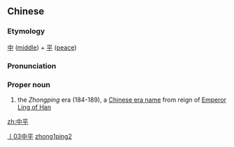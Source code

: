 ==Chinese==
{{zh-forms}}

===Etymology===
[[中]] ([[middle]]) + [[平]] ([[peace]])

===Pronunciation===
{{zh-pron
|m=Zhōngpíng
|cat=pn
}}

===Proper noun===
{{zh-proper noun}}

# the ''Zhongping'' era (184-189), a [[w:Chinese era name|Chinese era name]] from reign of [[w:Emperor Ling of Han|Emperor Ling of Han]]

[[Category:zh:Chinese era names|丨03中平]]
[[Category:zh:Chinese era names|zhong1ping2]]

[[zh:中平]]